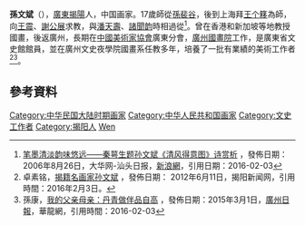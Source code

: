 {{Otheruses|other=北京民航总医院杀害医生的嫌疑人孙文斌|北京民航总医院袭医事件}}

'''孫文斌'''（{{bd|1915年||1999年||catIdx=孫}}），[[廣東|廣東]][[揭陽|揭陽]]人，中国画家。17歲師從[[孫裴谷|孫裴谷]]，後到上海拜[[王个簃|王个簃]]為師，向[[王震|王震]]、[[謝公展|謝公展]]求教，與[[潘天壽|潘天壽]]、[[諸聞韵|諸聞韵]]時相過從<ref>[http://news.sina.com.cn/s/2006-08-26/11509855186s.shtml 笔墨清淡韵味悠远——秦萼生题孙文斌《清风得意图》诗赏析] {{Wayback|url=http://news.sina.com.cn/s/2006-08-26/11509855186s.shtml |date=20190812101124 }}，發佈日期：2006年8月26日，大华网-汕头日报，[[新浪網|新浪網]]，引用日期：2016-02-03</ref>。曾在香港和新加坡等地教授國畫，後返廣州，長期在[[中國美術家協會|中國美術家協會]]廣東分會，[[廣州國畫院|廣州國畫院]]工作，是廣東省文史館館員，並在廣州文史夜學院國畫系任教多年，培養了一批有業績的美術工作者<ref>卓素铭，[http://www.jynews.net/Item/416933.aspx 揭籍名画家孙文斌] {{Wayback|url=http://www.jynews.net/Item/416933.aspx |date=20160314144342 }}，發佈日期： 2012年6月11日，揭阳新闻网，引用時間：2016年2月3日。</ref><ref>孫康，[http://wefollownews.appspot.com/wfweb?url=aHR0cDovL25ld3MuY3FuZXdzLm5ldC9odG1sLzIwMTUtMDMvMDEvY29udGVudF8zMzU2ODY5OC5odG0= 我的父亲母亲：丹青做伴品自高] {{Wayback|url=http://wefollownews.appspot.com/wfweb?url=aHR0cDovL25ld3MuY3FuZXdzLm5ldC9odG1sLzIwMTUtMDMvMDEvY29udGVudF8zMzU2ODY5OC5odG0= |date=20190816073403 }}，發佈日期：2015年3月1日，[[廣州日報|廣州日報]]，華龍網，引用時間：2016-02-03</ref>。

== 參考資料 ==
{{reflist}}

{{Authority control}}
{{DEFAULTSORT:Sun孙}}
[[Category:中华民国大陆时期画家|Category:中华民国大陆时期画家]]
[[Category:中华人民共和国画家|Category:中华人民共和国画家]]
[[Category:文史工作者|Category:文史工作者]]
[[Category:揭阳人|Category:揭阳人]]
[[Category:孙姓|Wen]]